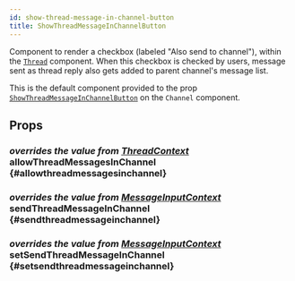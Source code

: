 ```yaml
---
id: show-thread-message-in-channel-button
title: ShowThreadMessageInChannelButton
---
```



Component to render a checkbox (labeled "Also send to channel"), within the [`Thread`](./thread_context.mdx) component.
When this checkbox is checked by users, message sent as thread reply also gets added to parent channel's message list.

This is the default component provided to the prop [`ShowThreadMessageInChannelButton`](../core-components/channel.mdx#showthreadmessageinchannelbutton) on the `Channel` component.

## Props

### <div class="label description">_overrides the value from [ThreadContext](../contexts/thread_context.mdx#allowthreadmessagesinchannel)_</div> allowThreadMessagesInChannel {#allowthreadmessagesinchannel}

<AllowThreadMessagesInChannel />

### <div class="label description">_overrides the value from [MessageInputContext](../contexts/message_input_context.mdx#sendthreadmessageinchannel)_</div> sendThreadMessageInChannel {#sendthreadmessageinchannel}

<SendThreadMessageInChannel />

### <div class="label description">_overrides the value from [MessageInputContext](../contexts/message_input_context.mdx#setsendthreadmessageinchannel)_</div> setSendThreadMessageInChannel {#setsendthreadmessageinchannel}

<SetSendThreadMessageInChannel />